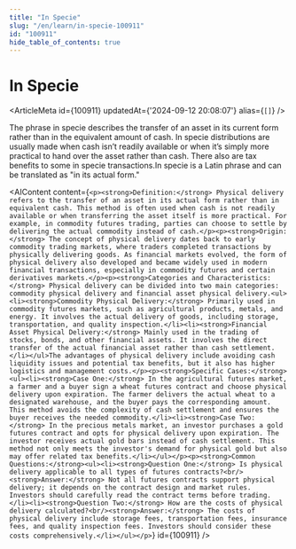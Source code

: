 ```yaml
---
title: "In Specie"
slug: "/en/learn/in-specie-100911"
id: "100911"
hide_table_of_contents: true
---
```



# In Specie

<ArticleMeta id={100911} updatedAt={'2024-09-12 20:08:07'} alias={`[]`} />
<div className='border-solid border-b border-t-0 my-4 border-[var(--ifm-color-gray-300)]' />

The phrase in specie describes the transfer of an asset in its current form rather than in the equivalent amount of cash. In specie distributions are usually made when cash isn’t readily available or when it’s simply more practical to hand over the asset rather than cash. There also are tax benefits to some in specie transactions.In specie is a Latin phrase and can be translated as "in its actual form."

<AIContent content={`<p><strong>Definition:</strong> Physical delivery refers to the transfer of an asset in its actual form rather than in equivalent cash. This method is often used when cash is not readily available or when transferring the asset itself is more practical. For example, in commodity futures trading, parties can choose to settle by delivering the actual commodity instead of cash.</p><p><strong>Origin:</strong> The concept of physical delivery dates back to early commodity trading markets, where traders completed transactions by physically delivering goods. As financial markets evolved, the form of physical delivery also developed and became widely used in modern financial transactions, especially in commodity futures and certain derivatives markets.</p><p><strong>Categories and Characteristics:</strong> Physical delivery can be divided into two main categories: commodity physical delivery and financial asset physical delivery.<ul><li><strong>Commodity Physical Delivery:</strong> Primarily used in commodity futures markets, such as agricultural products, metals, and energy. It involves the actual delivery of goods, including storage, transportation, and quality inspection.</li><li><strong>Financial Asset Physical Delivery:</strong> Mainly used in the trading of stocks, bonds, and other financial assets. It involves the direct transfer of the actual financial asset rather than cash settlement.</li></ul>The advantages of physical delivery include avoiding cash liquidity issues and potential tax benefits, but it also has higher logistics and management costs.</p><p><strong>Specific Cases:</strong><ul><li><strong>Case One:</strong> In the agricultural futures market, a farmer and a buyer sign a wheat futures contract and choose physical delivery upon expiration. The farmer delivers the actual wheat to a designated warehouse, and the buyer pays the corresponding amount. This method avoids the complexity of cash settlement and ensures the buyer receives the needed commodity.</li><li><strong>Case Two:</strong> In the precious metals market, an investor purchases a gold futures contract and opts for physical delivery upon expiration. The investor receives actual gold bars instead of cash settlement. This method not only meets the investor's demand for physical gold but also may offer related tax benefits.</li></ul></p><p><strong>Common Questions:</strong><ul><li><strong>Question One:</strong> Is physical delivery applicable to all types of futures contracts?<br/><strong>Answer:</strong> Not all futures contracts support physical delivery; it depends on the contract design and market rules. Investors should carefully read the contract terms before trading.</li><li><strong>Question Two:</strong> How are the costs of physical delivery calculated?<br/><strong>Answer:</strong> The costs of physical delivery include storage fees, transportation fees, insurance fees, and quality inspection fees. Investors should consider these costs comprehensively.</li></ul></p>`} id={100911} />
